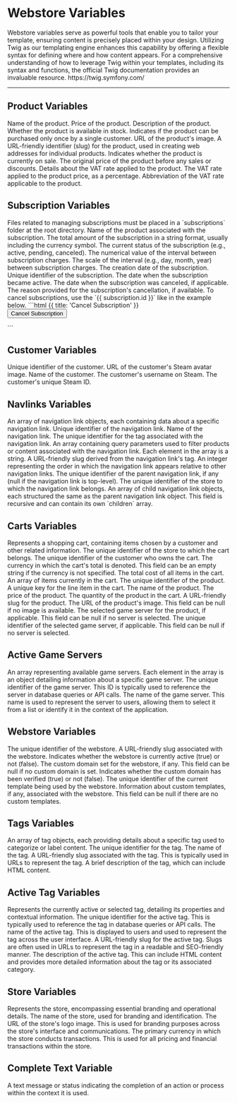 # Webstore Variables

<Row>
	<Col>
		Webstore variables serve as powerful tools that enable you to tailor your template, ensuring content is precisely placed within your design. Utilizing Twig as our templating engine enhances this capability by offering a flexible syntax for defining where and how content appears. 
        For a comprehensive understanding of how to leverage Twig within your templates, including its syntax and functions, the official Twig documentation provides an invaluable resource. https://twig.symfony.com/
	</Col>
</Row>

---

## Product Variables 

<Row>
    <Col>
        <Fields>
            <Field name="product.name" type="string">
                Name of the product.
            </Field>
            <Field name="product.price" type="float">
                Price of the product.
            </Field>
            <Field name="product.description" type="string">
                Description of the product.
            </Field>
            <Field name="product.stock.available" type="boolean">
                Whether the product is available in stock.
            </Field>
            <Field name="product.allow_one_time_purchase" type="boolean">
                Indicates if the product can be purchased only once by a single customer.
            </Field>
            <Field name="product.image_url" type="string">
                URL of the product's image.
            </Field>
            <Field name="product.slug" type="string">
                A URL-friendly identifier (slug) for the product, used in creating web addresses for individual products.
            </Field>
            <Field name="product.pricing.active_sale" type="boolean">
                Indicates whether the product is currently on sale.
            </Field>
            <Field name="product.pricing.price_original" type="float">
                The original price of the product before any sales or discounts.
            </Field>
            <Field name="product.pricing.vat_rate" type="object">
                Details about the VAT rate applied to the product.
            </Field>
            <Field name="product.pricing.vat_rate.percentage" type="float">
                The VAT rate applied to the product price, as a percentage.
            </Field>
            <Field name="product.pricing.vat_rate.vat_abbreviation" type="string">
                Abbreviation of the VAT rate applicable to the product.
            </Field>
        </Fields>
    </Col>
</Row>


## Subscription Variables 

<Row>
    <Col>
        Files related to managing subscriptions must be placed in a `subscriptions` folder at the root directory.
    </Col>
</Row>

<Row>
    <Col>
        <Fields>
            <Field name="subscription.product_name" type="string">
                Name of the product associated with the subscription.
            </Field>
            <Field name="subscription.total_amount_str" type="string">
                The total amount of the subscription in a string format, usually including the currency symbol.
            </Field>
            <Field name="subscription.status" type="string">
                The current status of the subscription (e.g., active, pending, canceled).
            </Field>
            <Field name="subscription.interval_value" type="int">
                The numerical value of the interval between subscription charges.
            </Field>
            <Field name="subscription.interval_scale" type="string">
                The scale of the interval (e.g., day, month, year) between subscription charges.
            </Field>
            <Field name="subscription.created_at" type="string">
                The creation date of the subscription.
            </Field>
            <Field name="subscription.id" type="string">
                Unique identifier of the subscription.
            </Field>
            <Field name="subscription.active_at" type="string">
                The date when the subscription became active.
            </Field>
            <Field name="subscription.canceled_at" type="string">
                The date when the subscription was canceled, if applicable.
            </Field>
            <Field name="subscription.cancel_reason" type="string">
                The reason provided for the subscription's cancellation, if available.
            </Field>
        </Fields>
    </Col>
</Row>

<Row>
    <Col>
        <Note>
            To cancel subscriptions, use the `{{ subscription.id }}` like in the example below.
        </Note>
        ```html {{ title: 'Cancel Subscription' }}
            <form action="/subscriptions/{{ subscription.id }}/cancel" method="post">
                <button type="submit">
                    Cancel Subscription
                </button>
            </form>
        ```
    </Col>
</Row>

## Customer Variables 

<Row>
    <Col>
        <Fields>
            <Field name="customer.id" type="string">
                Unique identifier of the customer.
            </Field>
            <Field name="customer.steam.avatar_url" type="string">
                URL of the customer's Steam avatar image.
            </Field>
            <Field name="customer.name" type="string">
                Name of the customer.
            </Field>
            <Field name="customer.steam.name" type="string">
                The customer's username on Steam.
            </Field>
            <Field name="customer.steam_id" type="string">
                The customer's unique Steam ID.
            </Field>
        </Fields>
    </Col>
</Row>

## Navlinks Variables

<Row>
    <Col>
        <Fields>
            <Field name="navlinks" type="array">
                An array of navigation link objects, each containing data about a specific navigation link.
            </Field>
            <Field name="navlinks[].node_id" type="string">
                Unique identifier of the navigation link.
            </Field>
            <Field name="navlinks[].name" type="string">
                Name of the navigation link.
            </Field>
            <Field name="navlinks[].tag_id" type="string">
                The unique identifier for the tag associated with the navigation link.
            </Field>
            <Field name="navlinks[].tag_query" type="array">
                An array containing query parameters used to filter products or content associated with the navigation link. Each element in the array is a string.
            </Field>
            <Field name="navlinks[].tag_slug" type="string">
                A URL-friendly slug derived from the navigation link's tag.
            </Field>
            <Field name="navlinks[].order" type="int">
                An integer representing the order in which the navigation link appears relative to other navigation links.
            </Field>
            <Field name="navlinks[].parent_node_id" type="string" nullable="true">
                The unique identifier of the parent navigation link, if any (null if the navigation link is top-level).
            </Field>
            <Field name="navlinks[].store_id" type="string">
                The unique identifier of the store to which the navigation link belongs.
            </Field>
            <Field name="navlinks[].children" type="array">
                An array of child navigation link objects, each structured the same as the parent navigation link object. This field is recursive and can contain its own `children` array.
            </Field>
        </Fields>
    </Col>
</Row>

## Carts Variables

<Row>
    <Col>
        <Fields>
            <Field name="cart" type="object">
                Represents a shopping cart, containing items chosen by a customer and other related information.
            </Field>
            <Field name="cart.store_id" type="string">
                The unique identifier of the store to which the cart belongs.
            </Field>
            <Field name="cart.customer_id" type="string">
                The unique identifier of the customer who owns the cart.
            </Field>
            <Field name="cart.currency" type="string">
                The currency in which the cart's total is denoted. This field can be an empty string if the currency is not specified.
            </Field>
            <Field name="cart.total" type="int">
                The total cost of all items in the cart.
            </Field>
            <Field name="cart.lines" type="array">
                An array of items currently in the cart.
            </Field>
            <Field name="cart.lines[].product_id" type="string">
                The unique identifier of the product.
            </Field>
            <Field name="cart.lines[].line_key" type="string">
                A unique key for the line item in the cart.
            </Field>
            <Field name="cart.lines[].name" type="string">
                The name of the product.
            </Field>
            <Field name="cart.lines[].price" type="int">
                The price of the product.
            </Field>
            <Field name="cart.lines[].quantity" type="int">
                The quantity of the product in the cart.
            </Field>
            <Field name="cart.lines[].slug" type="string">
                A URL-friendly slug for the product.
            </Field>
            <Field name="cart.lines[].image_url" type="string" nullable="true">
                The URL of the product's image. This field can be null if no image is available.
            </Field>
            <Field name="cart.lines[].selected_gameserver" type="string" nullable="true">
                The selected game server for the product, if applicable. This field can be null if no server is selected.
            </Field>
            <Field name="cart.lines[].selected_gameserver_id" type="string" nullable="true">
                The unique identifier of the selected game server, if applicable. This field can be null if no server is selected.
            </Field>
        </Fields>
    </Col>
</Row>

## Active Game Servers

<Row>
    <Col>
        <Fields>
            <Field name="available_gameservers" type="array">
                An array representing available game servers. Each element in the array is an object detailing information about a specific game server.
            </Field>
            <Field name="available_gameservers[].id" type="string">
                The unique identifier of the game server. This ID is typically used to reference the server in database queries or API calls.
            </Field>
            <Field name="available_gameservers[].name" type="string">
                The name of the game server. This name is used to represent the server to users, allowing them to select it from a list or identify it in the context of the application.
            </Field>
        </Fields>
    </Col>
</Row>

## Webstore Variables

<Row>
    <Col>
        <Fields>
            <Field name="webstore.id" type="string">
                The unique identifier of the webstore.
            </Field>
            <Field name="webstore.slug" type="string">
                A URL-friendly slug associated with the webstore.
            </Field>
            <Field name="webstore.is_active" type="boolean">
                Indicates whether the webstore is currently active (true) or not (false).
            </Field>
            <Field name="webstore.custom_domain" type="string" nullable="true">
                The custom domain set for the webstore, if any. This field can be null if no custom domain is set.
            </Field>
            <Field name="webstore.custom_domain_verified" type="boolean">
                Indicates whether the custom domain has been verified (true) or not (false).
            </Field>
            <Field name="webstore.current_template_id" type="string">
                The unique identifier of the current template being used by the webstore.
            </Field>
            <Field name="webstore.custom_templates" type="string" nullable="true">
                Information about custom templates, if any, associated with the webstore. This field can be null if there are no custom templates.
            </Field>
        </Fields>
    </Col>
</Row>

## Tags Variables

<Row>
    <Col>
        <Fields>
            <Field name="tags" type="array">
                An array of tag objects, each providing details about a specific tag used to categorize or label content.
            </Field>
            <Field name="tags[].id" type="string">
                The unique identifier for the tag.
            </Field>
            <Field name="tags[].name" type="string">
                The name of the tag.
            </Field>
            <Field name="tags[].slug" type="string">
                A URL-friendly slug associated with the tag. This is typically used in URLs to represent the tag.
            </Field>
            <Field name="tags[].description" type="string">
                A brief description of the tag, which can include HTML content.
            </Field>
        </Fields>
    </Col>
</Row>

## Active Tag Variables

<Row>
    <Col>
        <Fields>
            <Field name="activeTag" type="object">
                Represents the currently active or selected tag, detailing its properties and contextual information.
            </Field>
            <Field name="activeTag.id" type="string">
                The unique identifier for the active tag. This is typically used to reference the tag in database queries or API calls.
            </Field>
            <Field name="activeTag.name" type="string">
                The name of the active tag. This is displayed to users and used to represent the tag across the user interface.
            </Field>
            <Field name="activeTag.slug" type="string">
                A URL-friendly slug for the active tag. Slugs are often used in URLs to represent the tag in a readable and SEO-friendly manner.
            </Field>
            <Field name="activeTag.description" type="string">
                The description of the active tag. This can include HTML content and provides more detailed information about the tag or its associated category.
            </Field>
        </Fields>
    </Col>
</Row>

## Store Variables

<Row>
    <Col>
        <Fields>
            <Field name="store" type="object">
                Represents the store, encompassing essential branding and operational details.
            </Field>
            <Field name="store.name" type="string">
                The name of the store, used for branding and identification.
            </Field>
            <Field name="store.logo_url" type="string">
                The URL of the store's logo image. This is used for branding purposes across the store's interface and communications.
            </Field>
            <Field name="store.currency" type="string">
                The primary currency in which the store conducts transactions. This is used for all pricing and financial transactions within the store.
            </Field>
        </Fields>
    </Col>
</Row>

## Complete Text Variable

<Row>
    <Col>
        <Fields>
            <Field name="complete.text" type="string">
                A text message or status indicating the completion of an action or process within the context it is used.
            </Field>
        </Fields>
    </Col>
</Row>
